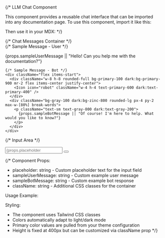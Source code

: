 {/* 
  LLM Chat Component
  
  This component provides a reusable chat interface that can be imported into any documentation page.
  To use this component, import it like this:
  
  
  Then use it in your MDX:
  <ChatComponent placeholder="Ask a question..." botName="AI Assistant" />
*/}

<div className="w-full max-w-4xl mx-auto bg-white dark:bg-zinc-900 rounded-lg shadow-md border border-gray-200 dark:border-zinc-700 overflow-hidden">
  {/* Chat Messages Container */}
  <div className="flex flex-col space-y-4 p-4 h-[400px] overflow-y-auto" id="chat-messages">
    {/* Sample Message - User */}
    <div className="flex items-start justify-end">
      <div className="bg-primary-100 dark:bg-primary-900 rounded-lg px-4 py-2 max-w-[80%] break-words">
        <p className="text-sm text-gray-800 dark:text-gray-200">
          {props.sampleUserMessage || "Hello! Can you help me with the documentation?"}
        </p>
      </div>
      <div className="w-8 h-8 rounded-full bg-gray-200 dark:bg-gray-700 ml-2 flex items-center justify-center">
        <Icon icon="user" className="w-4 h-4 text-gray-600 dark:text-gray-300" />
      </div>
    </div>

    {/* Sample Message - Bot */}
    <div className="flex items-start">
      <div className="w-8 h-8 rounded-full bg-primary-100 dark:bg-primary-900 mr-2 flex items-center justify-center">
        <Icon icon="robot" className="w-4 h-4 text-primary-600 dark:text-primary-400" />
      </div>
      <div className="bg-gray-100 dark:bg-zinc-800 rounded-lg px-4 py-2 max-w-[80%] break-words">
        <p className="text-sm text-gray-800 dark:text-gray-200">
          {props.sampleBotMessage || "Of course! I'm here to help. What would you like to know?"}
        </p>
      </div>
    </div>
  </div>

  {/* Input Area */}
  <div className="border-t border-gray-200 dark:border-zinc-700 p-4">
    <div className="flex items-center space-x-2">
      <input
        type="text"
        className="flex-1 rounded-lg border border-gray-200 dark:border-zinc-700 bg-white dark:bg-zinc-800 px-4 py-2 text-sm text-gray-800 dark:text-gray-200 focus:outline-none focus:ring-2 focus:ring-primary-500"
        placeholder={props.placeholder || "Type your message..."}
      />
      <button
        className="rounded-lg bg-primary-500 px-4 py-2 text-sm font-medium text-white hover:bg-primary-600 focus:outline-none focus:ring-2 focus:ring-primary-500"
        type="button"
      >
        <Icon icon="paper-plane" className="w-4 h-4" />
      </button>
    </div>
  </div>
</div>

{/* 
  Component Props:
  - placeholder: string - Custom placeholder text for the input field
  - sampleUserMessage: string - Custom example user message
  - sampleBotMessage: string - Custom example bot response
  - className: string - Additional CSS classes for the container
  
  Usage Example:
  <ChatComponent 
    placeholder="Ask about our API..."
    sampleUserMessage="How do I authenticate requests?"
    sampleBotMessage="To authenticate requests, you'll need to include an API key in the headers..."
  />
  
  Styling:
  - The component uses Tailwind CSS classes
  - Colors automatically adapt to light/dark mode
  - Primary color values are pulled from your theme configuration
  - Height is fixed at 400px but can be customized via className prop
*/}